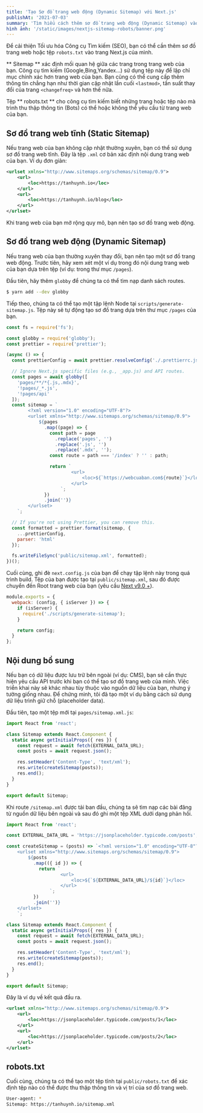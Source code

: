 ```yaml
---
title: 'Tạo Sơ đồ trang web động (Dynamic Sitemap) với Next.js'
publishAt: '2021-07-03'
summary: 'Tìm hiểu cách thêm sơ đồ trang web động (Dynamic Sitemap) vào dự án Next.js của bạn, cùng với tệp robots.txt để tối ưu hóa SEO.'
hình ảnh: '/static/images/nextjs-sitemap-robots/banner.png'
---
```


Để cải thiện Tối ưu hóa Công cụ Tìm kiếm (SEO), bạn có thể cần thêm sơ đồ trang web hoặc tệp `robots.txt` vào trang Next.js của mình.

** Sitemap ** xác định mối quan hệ giữa các trang trong trang web của bạn. Công cụ tìm kiếm (Google,Bing,Yandex...) sử dụng
tệp này để lập chỉ mục chính xác hơn trang web của bạn. Bạn cũng có thể cung cấp thêm thông tin
chẳng hạn như thời gian cập nhật lần cuối `<lastmod>`, tần suất thay đổi của trang `<changefreq>` và hơn thế nữa.

Tệp ** robots.txt ** cho công cụ tìm kiếm biết những trang hoặc tệp nào mà trình thu thập thông tin (Bots) có thể hoặc không thể yêu cầu từ trang web của bạn.

## Sơ đồ trang web tĩnh (Static Sitemap)

Nếu trang web của bạn không cập nhật thường xuyên, bạn có thể sử dụng sơ đồ trang web tĩnh.
Đây là tệp `.xml` cơ bản xác định nội dung trang web của bạn. Ví dụ đơn giản:

```xml
<urlset xmlns="http://www.sitemaps.org/schemas/sitemap/0.9">
    <url>
        <loc>https://tanhuynh.io</loc>
    </url>
    <url>
        <loc>https://tanhuynh.io/blog</loc>
    </url>
</urlset>
```
Khi trang web của bạn mở rộng quy mô, bạn nên tạo sơ đồ trang web động.

## Sơ đồ trang web động (Dynamic Sitemap)

Nếu trang web của bạn thường xuyên thay đổi, bạn nên tạo một sơ đồ trang web động.
Trước tiên, hãy xem xét một ví dụ trong đó nội dung trang web của bạn dựa trên tệp (ví dụ: trong thư mục `/pages`).

Đầu tiên, hãy thêm `globby` để chúng ta có thể tìm nạp danh sách routes.

```bash
$ yarn add --dev globby
```
Tiếp theo, chúng ta có thể tạo một tập lệnh Node tại `scripts/generate-sitemap.js`.
Tệp này sẽ tự động tạo sơ đồ trang dựa trên thư mục `/pages` của bạn.

```js
const fs = require('fs');

const globby = require('globby');
const prettier = require('prettier');

(async () => {
  const prettierConfig = await prettier.resolveConfig('./.prettierrc.js');

  // Ignore Next.js specific files (e.g., _app.js) and API routes.
  const pages = await globby([
    'pages/**/*{.js,.mdx}',
    '!pages/_*.js',
    '!pages/api'
  ]);
  const sitemap = `
        <?xml version="1.0" encoding="UTF-8"?>
        <urlset xmlns="http://www.sitemaps.org/schemas/sitemap/0.9">
            ${pages
              .map((page) => {
                const path = page
                  .replace('pages', '')
                  .replace('.js', '')
                  .replace('.mdx', '');
                const route = path === '/index' ? '' : path;

                return `
                        <url>
                            <loc>${`https://webcuaban.com${route}`}</loc>
                        </url>
                    `;
              })
              .join('')}
        </urlset>
    `;

  // If you're not using Prettier, you can remove this.
  const formatted = prettier.format(sitemap, {
    ...prettierConfig,
    parser: 'html'
  });

  fs.writeFileSync('public/sitemap.xml', formatted);
})();
```

Cuối cùng, ghi đè `next.config.js` của bạn để chạy tập lệnh này trong quá trình build.
Tệp của bạn được tạo tại `public/sitemap.xml`, sau đó được chuyển đến
Root trang web của bạn (yêu cầu [Next v9.0 +](https://github.com/vercel/next.js/releases/tag/v9.0.0)).

```js
module.exports = {
  webpack: (config, { isServer }) => {
    if (isServer) {
      require('./scripts/generate-sitemap');
    }

    return config;
  }
};
```

## Nội dung bổ sung

Nếu bạn có dữ liệu được lưu trữ bên ngoài (ví dụ: CMS), bạn sẽ cần thực hiện yêu cầu API
trước khi bạn có thể tạo sơ đồ trang web của mình. Việc triển khai này sẽ khác nhau tùy thuộc vào nguồn dữ liệu của bạn,
nhưng ý tưởng giống nhau. Để chứng minh, tôi đã tạo một ví dụ bằng cách sử dụng dữ liệu trình giữ chỗ (placeholder data).

Đầu tiên, tạo một tệp mới tại `pages/sitemap.xml.js`:

```js
import React from 'react';

class Sitemap extends React.Component {
  static async getInitialProps({ res }) {
    const request = await fetch(EXTERNAL_DATA_URL);
    const posts = await request.json();

    res.setHeader('Content-Type', 'text/xml');
    res.write(createSitemap(posts));
    res.end();
  }
}

export default Sitemap;
```

Khi route `/sitemap.xml` được tải ban đầu, chúng ta sẽ tìm nạp các bài đăng từ nguồn dữ liệu bên ngoài
và sau đó ghi một tệp XML dưới dạng phản hồi.

```js
import React from 'react';

const EXTERNAL_DATA_URL = 'https://jsonplaceholder.typicode.com/posts';

const createSitemap = (posts) => `<?xml version="1.0" encoding="UTF-8"?>
    <urlset xmlns="http://www.sitemaps.org/schemas/sitemap/0.9">
        ${posts
          .map(({ id }) => {
            return `
                    <url>
                        <loc>${`${EXTERNAL_DATA_URL}/${id}`}</loc>
                    </url>
                `;
          })
          .join('')}
    </urlset>
    `;

class Sitemap extends React.Component {
  static async getInitialProps({ res }) {
    const request = await fetch(EXTERNAL_DATA_URL);
    const posts = await request.json();

    res.setHeader('Content-Type', 'text/xml');
    res.write(createSitemap(posts));
    res.end();
  }
}

export default Sitemap;
```

Đây là ví dụ về kết quả đầu ra.
```xml
<urlset xmlns="http://www.sitemaps.org/schemas/sitemap/0.9">
    <url>
        <loc>https://jsonplaceholder.typicode.com/posts/1</loc>
    </url>
    <url>
        <loc>https://jsonplaceholder.typicode.com/posts/2</loc>
    </url>
</urlset>
```

## robots.txt

Cuối cùng, chúng ta có thể tạo một tệp tĩnh tại `public/robots.txt` để xác định tệp nào
có thể được thu thập thông tin và vị trí của sơ đồ trang web.

```bash
User-agent: *
Sitemap: https://tanhuynh.io/sitemap.xml
```
